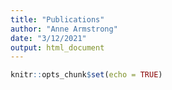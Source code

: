 ```yaml
---
title: "Publications"
author: "Anne Armstrong"
date: "3/12/2021"
output: html_document
---
```


```r
knitr::opts_chunk$set(echo = TRUE)
```
